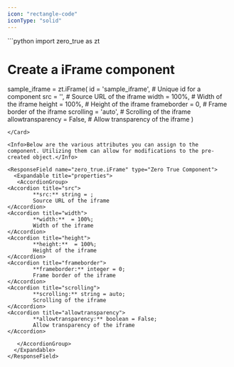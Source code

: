 ```yaml
---
icon: "rectangle-code"
iconType: "solid"
---
```


<Card title="Example Usage" icon="code">
  ```python
import zero_true as zt

# Create a iFrame component
sample_iframe = zt.iFrame(
    id = 'sample_iframe',  # Unique id for a component
    src = '',  # Source URL of the iframe
    width = 100%,  # Width of the iframe
    height = 100%,  # Height of the iframe
    frameborder = 0,  # Frame border of the iframe
    scrolling = 'auto',  # Scrolling of the iframe
    allowtransparency = False,  # Allow transparency of the iframe
)

```
</Card>

<Info>Below are the various attributes you can assign to the component. Utilizing them can allow for modifications to the pre-created object.</Info>

<ResponseField name="zero_true.iFrame" type="Zero True Component">
  <Expandable title="properties">
   <AccordionGroup>
<Accordion title="src">
        **src:** string = ; 
        Source URL of the iframe
</Accordion>
<Accordion title="width">
        **width:**  = 100%; 
        Width of the iframe
</Accordion>
<Accordion title="height">
        **height:**  = 100%; 
        Height of the iframe
</Accordion>
<Accordion title="frameborder">
        **frameborder:** integer = 0; 
        Frame border of the iframe
</Accordion>
<Accordion title="scrolling">
        **scrolling:** string = auto; 
        Scrolling of the iframe
</Accordion>
<Accordion title="allowtransparency">
        **allowtransparency:** boolean = False; 
        Allow transparency of the iframe
</Accordion>

   </AccordionGroup>
  </Expandable>
</ResponseField>
